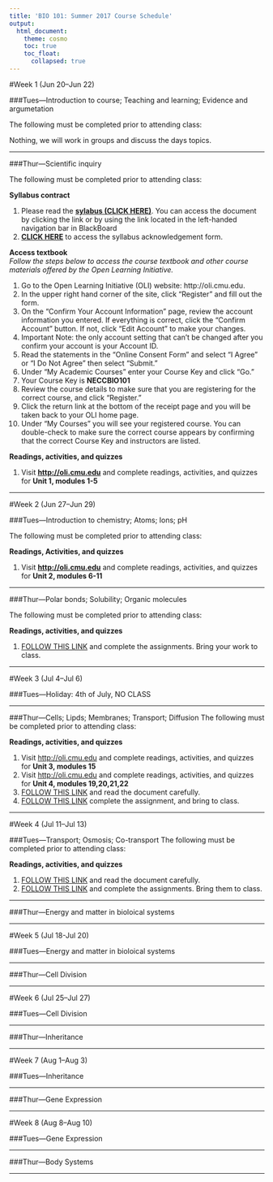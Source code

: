 ```yaml
---
title: 'BIO 101: Summer 2017 Course Schedule'
output: 
  html_document:
    theme: cosmo
    toc: true
    toc_float:
      collapsed: true
---
```


#Week 1 (Jun 20--Jun 22)
  
###Tues---Introduction to course; Teaching and learning; Evidence and argumetation 
  
The following must be completed prior to attending class:

Nothing, we will work in groups and discuss the days topics.

----
  
###Thur---Scientific inquiry
  
The following must be completed prior to attending class:  
  
**Syllabus contract**

1. Please read the [**sylabus (CLICK HERE)**](https://docs.google.com/document/d/16y4AB1-bs-ZCTUogLR9nderGmlV8iDDNCqdGBZCJRFU/edit?usp=sharing). You can access the document by clicking the link or by using the link located in the left-handed navigation bar in BlackBoard
2. [**CLICK HERE**](https://docs.google.com/forms/d/e/1FAIpQLSdFApRSx9FzmC68RZVyFW9t3W2_XPJveobeCi-iV8dtYHNrHQ/viewform?usp=sf_link) to access the syllabus acknowledgement form. 

**Access textbook**  
*Follow the steps below to access the course textbook and other course materials offered by the Open Learning Initiative.*

1. Go to the Open Learning Initiative (OLI) website: http://oli.cmu.edu.
2. In the upper right hand corner of the site, click “Register” and fill out the form.
3. On the “Confirm Your Account Information” page, review the account information you entered. If everything is correct, click the "Confirm Account" button. If not, click "Edit Account" to make your changes.
4. Important Note: the only account setting that can't be changed after you confirm your account is your Account ID.
5. Read the statements in the “Online Consent Form” and select “I Agree” or “I Do Not Agree” then select “Submit.”
6. Under “My Academic Courses” enter your Course Key and click “Go.”
7. Your Course Key is **NECCBIO101**
8. Review the course details to make sure that you are registering for the correct course, and click “Register.”
9. Click the return link at the bottom of the receipt page and you will be taken back to your OLI home page.
10. Under “My Courses” you will see your registered course. You can double-check to make sure the correct course appears by confirming that the correct Course Key and instructors are listed.  
   
**Readings, activities, and quizzes**    

1. Visit [**http://oli.cmu.edu**](https://oli.cmu.edu/jcourse/webui/welcome.do) and complete readings, activities, and quizzes for **Unit 1, modules 1-5**  

----  
  
#Week 2 (Jun 27--Jun 29)
  
###Tues---Introduction to chemistry; Atoms; Ions; pH
  
The following must be completed prior to attending class:   
  
**Readings, Activities, and quizzes**    

1. Visit [**http://oli.cmu.edu**](https://oli.cmu.edu/jcourse/webui/welcome.do) and complete readings, activities, and quizzes for **Unit 2, modules 6-11** 
  
-----
 
###Thur---Polar bonds; Solubility; Organic molecules
  
The following must be completed prior to attending class:   
   
**Readings, activities, and quizzes**    

1. [FOLLOW THIS LINK](https://docs.google.com/document/d/1Ige_ST2M28gyj_66Ui3r2PxqPdRAeoijY_P5mPTIKko/edit?usp=sharing) and complete the assignments. Bring your work to class. 
  
----
  
#Week 3 (Jul 4--Jul 6)

###Tues---Holiday: 4th of July, NO CLASS

----

###Thur---Cells; Lipds; Membranes; Transport; Diffusion
The following must be completed prior to attending class:   
   
**Readings, activities, and quizzes**   
  
1. Visit [http://oli.cmu.edu](https://oli.cmu.edu/jcourse/webui/welcome.do) and complete readings, activities, and quizzes for **Unit 3, modules 15** 
2. Visit [http://oli.cmu.edu](https://oli.cmu.edu/jcourse/webui/welcome.do) and complete readings, activities, and quizzes for **Unit 4, modules 19,20,21,22** 
3. [FOLLOW THIS LINK](https://docs.google.com/document/d/1YxderUcsrFO75yhR6czT1bTjLHghLjSzsFJaetfzk_E/edit?usp=sharing) and read the document carefully. 
4. [FOLLOW THIS LINK](https://docs.google.com/document/d/19LHbOVYiQ4JgjeQhVQRHzM2pKXmsJCjJV-pCwTpBVm0/edit?usp=sharing) complete the assignment, and bring to class.


----

#Week 4 (Jul 11--Jul 13)

###Tues---Transport; Osmosis; Co-transport
The following must be completed prior to attending class:   
   
**Readings, activities, and quizzes**    

1. [FOLLOW THIS LINK](https://docs.google.com/document/d/14s4s1nZmKGqErBqXn2Eaz2AZPli37kH45uYLd7adUns/edit?usp=sharing) and read the document carefully. 
2. [FOLLOW THIS LINK](https://docs.google.com/document/d/1F49i8cHp6SEduuF0LOCaRJ0dv6RwrHNEUbamXyzprdI/edit?usp=sharing) and complete the assignments. Bring them to class. 

----

###Thur---Energy and matter in bioloical systems


----

#Week 5 (Jul 18-Jul 20)

###Tues---Energy and matter in bioloical systems

----

###Thur---Cell Division

----

#Week 6 (Jul 25--Jul 27)

###Tues---Cell Division

----

###Thur---Inheritance

----

#Week 7 (Aug 1--Aug 3)

###Tues---Inheritance

----

###Thur---Gene Expression

---

#Week 8 (Aug 8--Aug 10)

###Tues---Gene Expression

----

###Thur---Body Systems

----
